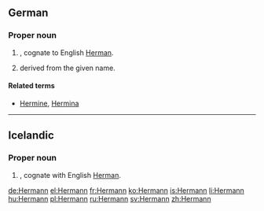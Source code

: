 ==German==

===Proper noun===
{{head|de|proper noun|g=m}}

# {{given name|male|lang=de}}, cognate to English [[Herman]].
# {{surname|lang=de|from=given names|dot=}} derived from the given name.

====Related terms====
* [[Hermine]], [[Hermina]]

----

==Icelandic==

===Proper noun===
{{head|is|proper noun|g=m}}

# {{given name|male|lang=is}}, cognate with English [[Herman]].

[[de:Hermann]]
[[el:Hermann]]
[[fr:Hermann]]
[[ko:Hermann]]
[[is:Hermann]]
[[li:Hermann]]
[[hu:Hermann]]
[[pl:Hermann]]
[[ru:Hermann]]
[[sv:Hermann]]
[[zh:Hermann]]